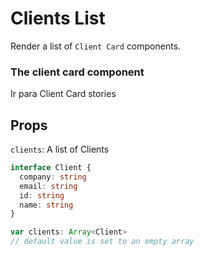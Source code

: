 



<Meta title="Clients List" component={ClientsList} />

# Clients List

Render a list of `Client Card` components.

### The client card component

<Wrapper>
  <StoryLink onClick={linkTo("Client Card", "Default")}>
    Ir para Client Card stories
  </StoryLink>
</Wrapper>

<Preview>
  <ThemeProvider theme={Theme}>
    <BrowserRouter>
      <ClientCard
        company={ClientFactory.single().company}
        email={ClientFactory.single().email}
        id={ClientFactory.single().id}
        name={ClientFactory.single().name}
      />
    </BrowserRouter>
  </ThemeProvider>
</Preview>

## Props
`clients`: A list of Clients
```typescript
interface Client {
  company: string
  email: string
  id: string
  name: string
}

var clients: Array<Client>
// default value is set to an empty array
```

<Preview>
  <Story name="Default">
    <ClientsList clients={ClientFactory.list(16)} />
  </Story>
</Preview>
